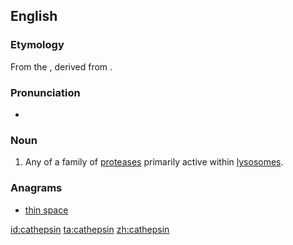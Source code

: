 ==English==

===Etymology===
From the {{etyl|de|en}} {{term|Kathepsin|lang=de}}, derived from {{etyl|grc|en}} {{term|καθέψω||boil down|lang=grc}}.

===Pronunciation===
* {{IPA|kəˈθɛpsɪn|lang=en}}

===Noun===
{{en-noun}}
{{wikipedia}}

# {{context|protein|lang=en}} Any of a family of [[protease]]s primarily active within [[lysosome]]s.

===Anagrams===
* [[thin space#English|thin space]]

[[id:cathepsin]]
[[ta:cathepsin]]
[[zh:cathepsin]]